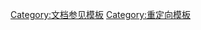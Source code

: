 <noinclude>{{NoteTA
|G1=MediaWiki
|G2=IT}}</noinclude>
{{Navbox
| name       = 重定向索引
| title      = [[Wikipedia:模板消息/重定向頁面|重定向分类模板]]
| bodyclass  = hlist
| state      = {{{state<includeonly>|{{#ifeq:{{NAMESPACE}}|{{ns:0}}|off|collapsed}}</includeonly>}}}
| groupstyle = text-align:center;

| group1 = 語法、標點<br />及拼寫
| list1  = 
* {{tl|縮寫重定向}}
* {{tl|拼寫重定向}}
* {{tl|簡繁重定向}}
* {{tl|漢語地區用詞重定向}}
* {{tl|錯字重定向}}
* {{tl|譯名重定向}}
* {{tl|R from stylization}}

| group2 = 別名
| list2  = {{Navbox|child
  | listclass = hlist
  | evenodd   = swap

  | group1 = 通用
  | list1  =
* {{tl|非中文重定向}}
** {{link-en|Wikipedia:模板消息/重定向語言代碼|Wikipedia:Template index/Redirect language codes|語言代碼}}
* {{tl|別名重定向}}
* {{tl|R from ambiguous sort name}}
* {{tl|R from antonym}}
* {{tl|R from colloquial name}}
* {{tl|舊名重定向}}
* {{tl|R from incomplete name}}
* {{tl|R from incorrect name}}
* {{tl|R from less specific name}}
* {{tl|長名重定向}}
* {{tl|R from more specific name}}
* {{tl|R from non-neutral name}}
* {{tl|R from numerals}}
* {{tl|R from Roman numerals}}
* {{tl|R from portmanteau}}
* {{tl|短名重定向}}
* {{tl|R from sort name}}
* {{tl|R from synonym}}

  | group2 = 人物
  | list2  =
* {{tl|本名重定向}}
* {{tl|名字重定向}}
* {{tl|合传重定向}}
* {{tl|R from married name}}
* {{tl|R from name with title}}
* {{tl|R from person}}
* {{tl|R from personal name}}
* {{tl|R from pseudonym}}
* {{tl|姓氏重定向}}

  | group3 = 技術
  | list3  =
* {{tl|CAS號重定向}}
* {{tl|R from citation identifier}}
* {{tl|R from drug trade name}}
* {{tl|R from filename}}
<!-- * {{tl|R from identifier}} WIP: for non-citation identifiers -->
* {{tl|R from Java package name}}
* {{tl|化學式重定向}}
* {{tl|R from gene symbol}} 
* {{tl|R from technical name}} 
* {{tl|R to technical name}}

  | group4 = 生物
  | list4  =
* {{tl|R to scientific name}}
* {{tl|學名重定向}}
* {{tl|R from alternative scientific name}}
* {{tl|R from scientific abbreviation}}
* {{tl|R to monotypic taxon}}
* {{tl|R from monotypic taxon}}
* {{tl|R taxon with possibilities}}

  | group5 = 地理
  | list5  = 
* {{tl|地理重定向}}
* {{tl|R from name and country}}
* {{tl|R from more specific geographic name}}
* {{tl|R from postal code}}

  | group6 = 醫學
  | list6  = 
* {{tl|COVID-19重定向}}
}}

| group3 = 導航協助
| list3  = {{Navbox|child
  | listclass = hlist

  | group1 = 導航
  | list1  = 
* {{tl|R to anchor}}
* {{tl|R avoided double redirect}}
* {{tl|R from category navigation}}
* {{tl|EXIF信息重定向}}
* {{tl|列表重定向}}
* {{tl|R mentioned in hatnote}} 
* {{tl|章節重定向}}
* {{tl|捷徑重定向}}

  | group2 = 消歧義
  | list2  = 
* {{tl|R from ambiguous term}}
* {{tl|消歧義頁重定向}}
* {{tl|R from incomplete disambiguation}}
* {{tl|R from incorrect disambiguation}}
* {{tl|R from other disambiguation}}
* {{tl|R from predictable disambiguation}}
* {{tl|R from unnecessary disambiguation}}

  | group3 = 合併、重複<br />及移動
  | list3  = 
* {{tl|R from draft}}
* {{tl|R from duplicated article}}
* {{tl|R with history}}
* {{tl|合併重定向}}
* {{tl|移動重定向}}
* {{tl|R with old history}}

  | group4 = 命名空間
  | list4  = 
* {{tl|R from remote talk page}}
* {{tl|R to category namespace}}
* {{tl|R to draft namespace}}
* {{tl|使用說明重新導向}}
* {{tl|R to main namespace}}
* {{tl|R to portal namespace}}
* {{tl|R to project namespace}}
* {{tl|R to talk page}}
* {{tl|R to template namespace}}
* {{tl|R to user namespace}}

}}

| group4 = 媒體
| list4  = {{Navbox|child
| listclass = hlist

  | group1 = 通用
  | list1  = {{Navbox|child
  | listclass = hlist
    | group1 = 
    | list1  =
* {{tl|R from book}}
* {{tl|R from film}}
* {{tl|R from upcoming film}}
* {{tl|R from journal}}
* {{tl|R from meme}}
* {{tl|R from work}}
    | group2 = 音樂
    | list2 =
* {{tl|R from album}}
* {{tl|R from hook line}}
* {{tl|R from lyric}}
* {{tl|R from song}}
    | group3 = 電視
    | list3 = 
* {{tl|R from television episode}}
* {{tl|R from television program}}
}}

  | group2 = 虛構
  | list2  = 
* {{tl|角色重定向}}
* {{tl|R from fictional element}}
* {{tl|R from fictional location}}

   | group3 = 漫畫
   | list3  = 
* {{tl|R comics with possibilities}}
* {{tl|R comics from alternative name}}
* {{tl|R comics to list entry}}
* {{tl|R comics from merge}}
* {{tl|R comics naming convention}}
* {{tl|R comics from related word}}
* {{tl|R comics to section}}

}}

| group5 = 雜項
| list5 = {{Navbox|child
  | listclass = hlist

  | group1 = 相關資訊
  | list1  =
* {{tl|R to article without mention}}
* {{tl|年代重定向}}
* {{tl|R to century}}
* {{tl|域名重定向}}
** {{tl|R from second-level domain}}
** {{tl|R from top-level domain}}
* {{tl|R from gender}}
* {{tl|R from legislation}}
* {{tl|R from list topic}}
* {{tl|R from member}}
* {{tl|詞組重定向}}
* {{tl|R to related topic}}
* {{tl|關聯字重定向}}
* {{tl|R from relative}}
** {{tl|R from spouse}}
* {{tl|R from school}}
* {{tl|子話題重定向}}
* {{tl|R to subtopic}}
* {{tl|R from team}}
* {{tl|Unicode字符重定向}}
* {{tl|R from Unicode code}}
* {{tl|繪文字重定向}}

  | group2 = {{c|可擴充重定向|可擴充}}
  | list2  =
* {{tl|可擴充重定向}}
** {{cat|可擴充模板重定向}}
* {{tl|R category with possibilities}}

  | group3 = [[國際標準化組織|ISO代碼]]
  | list3  =
* {{tl|R from ISO 4 abbreviation}}
* {{tl|R from ISO 639 code}}
* {{tl|R from ISO 3166 code}}
* {{tl|R from ISO 4217 code}}
* {{tl|R from ISO 15924 code}}

  | group4 = 列印價值
  | list4  =
* {{link-en|Wikipedia:列印價值|Wikipedia:Printability|列印價值}}
* {{tl|R printworthy}}
* {{tl|不需列印的重定向}}
** 例如：{{tlf|R with possible}}預設有列印價值；{{tlf|R from mispelling}}預設無列印價值；有些模板則無預設值

  | group5 = 保護
  | list5  =
* {{tl|R extended-protected}}
* {{tl|R fully protected}}
* {{tl|R semi-protected}}
* {{tl|R template-protected}}
* {{tl|R from high-use template}}

  | group6 = 工具
  | list6  =
* {{cat|其他重定向}}
* [[Wikipedia:保護方針|保護方針]]
* {{tl|R from template-generated category}}
* {{tl|Redirect category shell}}
* {{tl|Talk page of redirect}}

  | group7 = 維基數據
  | list7  =
* {{tl|維基數據重定向}}

  | group8 = 幽默
  | list8  =
* {{tl|幽默重定向}}

}}

| belowstyle = font-weight:bold;
| below      =
* {{Icon|Category}} [[:Category:重定向模板|分類]]
* {{icon|WIKIPROJECT}} [[Wikipedia:重定向專題|重定向專題]]
* {{icon|wikipedia}} [[Wikipedia:如何分類重定向|如何分類重定向]]

| tracking = <includeonly>no</includeonly>
}}<noinclude>
{{documentation}}
[[Category:文档参见模板]]
[[Category:重定向模板]]
</noinclude>